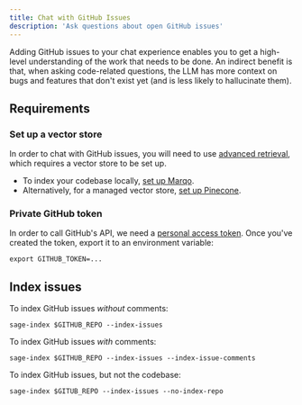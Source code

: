 ```yaml
---
title: Chat with GitHub Issues
description: 'Ask questions about open GitHub issues'
---
```

Adding GitHub issues to your chat experience enables you to get a high-level understanding of the work that needs to be done.
An indirect benefit is that, when asking code-related questions, the LLM has more context on bugs and features that don't exist yet (and is less likely to hallucinate them).

## Requirements

### Set up a vector store
In order to chat with GitHub issues, you will need to use [advanced retrieval](quality#advanced-retrieval), which requires a vector store to be set up.
- To index your codebase locally, [set up Marqo](/local#optional-index-the-codebase-with-marqo).
- Alternatively, for a managed vector store, [set up Pinecone](/quality#setting-up-the-vector-store).

### Private GitHub token
In order to call GitHub's API, we need a [personal access token](https://docs.github.com/en/authentication/keeping-your-account-and-data-secure/managing-your-personal-access-tokens).
Once you've created the token, export it to an environment variable:
```
export GITHUB_TOKEN=...
```

## Index issues
To index GitHub issues *without* comments:
```
sage-index $GITHUB_REPO --index-issues
```
To index GitHub issues *with* comments:
```
sage-index $GITHUB_REPO --index-issues --index-issue-comments
```
To index GitHub issues, but not the codebase:
```
sage-index $GITUB_REPO --index-issues --no-index-repo
```